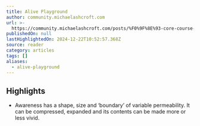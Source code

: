 ```yaml
---
title: Alive Playground
author: community.michaelashcroft.com
url: >-
  https://community.michaelashcroft.com/posts/%F0%9F%8E%93-core-course-introduction-to-the-alexander-technique-1000-words
publishedOn: null
lastHighlightedOn: 2024-12-22T10:52:57.368Z
source: reader
category: articles
tags: []
aliases:
  - alive-playground
---
```

## Highlights
- Awareness has a shape, size and ‘boundary’ of variable permeability. It can be compressed, expanded and its contents can be made more or less vivid.
